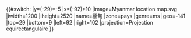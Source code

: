 {{#switch:{{{1}}}
|y=({{{2}}}-29)*-5
|x=({{{3}}}-92)*10
|image=Myanmar location map.svg
|iwidth=1200
|iheight=2520
|name=緬甸
|zone=pays
|genre=ms
|geo=-141
|top=29
|bottom=9
|left=92
|right=102
|projection=Projection équirectangulaire
}}<noinclude>{{Location map/Info|Myanmar}}{{Documentation}}</noinclude>